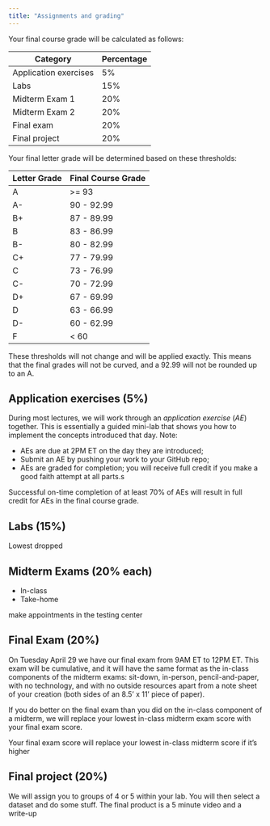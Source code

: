 ```yaml
---
title: "Assignments and grading"
---
```


Your final course grade will be calculated as follows:

| Category              | Percentage |
|-----------------------|------------|
| Application exercises | 5%         |
| Labs                  | 15%        |
| Midterm Exam 1        | 20%        |
| Midterm Exam 2        | 20%        |
| Final exam            | 20%        |
| Final project         | 20%        |

Your final letter grade will be determined based on these thresholds:

| Letter Grade | Final Course Grade |
|--------------|--------------------|
| A            | \>= 93             |
| A-           | 90 - 92.99         |
| B+           | 87 - 89.99         |
| B            | 83 - 86.99         |
| B-           | 80 - 82.99         |
| C+           | 77 - 79.99         |
| C            | 73 - 76.99         |
| C-           | 70 - 72.99         |
| D+           | 67 - 69.99         |
| D            | 63 - 66.99         |
| D-           | 60 - 62.99         |
| F            | \< 60              |

::: callout-warning
These thresholds will not change and will be applied exactly. This means that the final grades will not be curved, and a 92.99 will not be rounded up to an A.
:::

## Application exercises (5%)

During most lectures, we will work through an *application exercise* (*AE*) together. This is essentially a guided mini-lab that shows you how to implement the concepts introduced that day. Note:

- AEs are due at 2PM ET on the day they are introduced;
- Submit an AE by pushing your work to your GitHub repo;
- AEs are graded for completion; you will receive full credit if you make a good faith attempt at all parts.s

Successful on-time completion of at least 70% of AEs will result in full credit for AEs in the final course grade.

## Labs (15%)

Lowest dropped

## Midterm Exams (20% each)

-   In-class
-   Take-home

make appointments in the testing center

## Final Exam (20%)

On Tuesday April 29	we have our final exam from 9AM ET to 12PM ET. This exam will be cumulative, and it will have the same format as the in-class components of the midterm exams: sit-down, in-person, pencil-and-paper, with no technology, and with no outside resources apart from a note sheet of your creation (both sides of an 8.5' x 11' piece of paper). 

::: callout-note
If you do better on the final exam than you did on the in-class component of a midterm, we will replace your lowest in-class midterm exam score with your final exam score.
:::

Your final exam score will replace your lowest in-class midterm score if it's higher

## Final project (20%)

We will assign you to groups of 4 or 5 within your lab. You will then select a dataset and do some stuff. The final product is a 5 minute video and a write-up